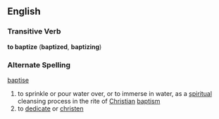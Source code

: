 ==English==
===Transitive Verb===
'''to baptize'''  ('''baptized''', '''baptizing''')
===Alternate Spelling===
[[baptise]]
#to sprinkle or pour water over, or to immerse in water, as a [[spiritual]] cleansing process in the rite of [[Christian]] [[baptism]]
#to [[dedicate]] or [[christen]]